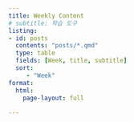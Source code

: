 ```yaml
---
title: Weekly Content
# subtitle: 학습 도구
listing:
- id: posts
  contents: "posts/*.qmd"
  type: table
  fields: [Week, title, subtitle]
  sort: 
     - "Week"
format:
  html:
    page-layout: full
     
---
```


